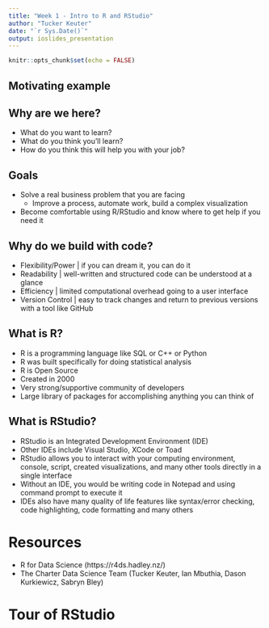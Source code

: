 ```yaml
---
title: "Week 1 - Intro to R and RStudio"
author: "Tucker Keuter"
date: "`r Sys.Date()`"
output: ioslides_presentation
---
```


```r
knitr::opts_chunk$set(echo = FALSE)
```

## Motivating example

## Why are we here?
- What do you want to learn?
- What do you think you'll learn?
- How do you think this will help you with your job?

## Goals
- Solve a real business problem that you are facing
    - Improve a process, automate work, build a complex visualization
- Become comfortable using R/RStudio and know where to get help if you need it

## Why do we build with code?
- Flexibility/Power | if you can dream it, you can do it
- Readability | well-written and structured code can be understood at a glance
- Efficiency | limited computational overhead going to a user interface
- Version Control | easy to track changes and return to previous versions with a tool like GitHub


## What is R?
- R is a programming language like SQL or C++ or Python
- R was built specifically for doing statistical analysis
- R is Open Source
- Created in 2000
- Very strong/supportive community of developers
- Large library of packages for accomplishing anything you can think of 

## What is RStudio?
- RStudio is an Integrated Development Environment (IDE)
- Other IDEs include Visual Studio, XCode or Toad
- RStudio allows you to interact with your computing environment, console, script, created visualizations, and many other tools directly in a single interface
- Without an IDE, you would be writing code in Notepad and using command prompt to execute it
- IDEs also have many quality of life features like syntax/error checking, code highlighting, code formatting and many others

# Resources
- R for Data Science (https://r4ds.hadley.nz/)
- The Charter Data Science Team (Tucker Keuter, Ian Mbuthia, Dason Kurkiewicz, Sabryn Bley)



# Tour of RStudio



